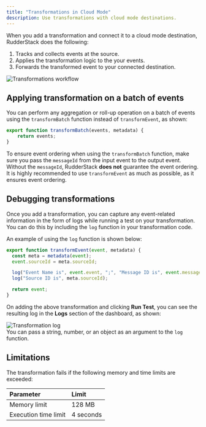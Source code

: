 ```yaml
---
title: "Transformations in Cloud Mode"
description: Use transformations with cloud mode destinations.
---
```


When you <Link to="/features/transformations/#adding-a-transformation">add a transformation</Link> and connect it to a <Link to="/destinations/rudderstack-connection-modes/#cloud-mode">cloud mode</Link> destination, RudderStack does the following:

1. Tracks and collects events at the source.
2. Applies the transformation logic to the your events.
3. Forwards the transformed event to your connected destination.

<img src="../../assets/features/transformations-workflow.png" alt="Transformations workflow" />

## Applying transformation on a batch of events

You can perform any aggregation or roll-up operation on a batch of events using the `transformBatch` function instead of <Link to="/features/transformations/#transformevent-function">`transformEvent`</Link>, as shown:

```javascript
export function transformBatch(events, metadata) {
    return events;
}
```

<div class="dangerBlock">
To ensure event ordering when using the <code class="inline-code">transformBatch</code> function, make sure you pass the <code class="inline-code">messageId</code> from the input event to the output event. Without the <code class="inline-code">messageId</code>, RudderStack <strong>does not</strong> guarantee the event ordering. It is highly recommended to use <code class="inline-code">transformEvent</code> as much as possible, as it ensures event ordering.
</div>

## Debugging transformations

Once you <Link to="/features/transformations/#adding-a-transformation">add a transformation</Link>, you can capture any event-related information in the form of logs while running a test on your transformation. You can do this by including the `log` function in your transformation code. 

An example of using the `log` function is shown below:

```javascript
export function transformEvent(event, metadata) {
  const meta = metadata(event);
  event.sourceId = meta.sourceId;

  log("Event Name is", event.event, ";", "Message ID is", event.messageId);
  log("Source ID is", meta.sourceId);

  return event;
}
```

On adding the above transformation and clicking **Run Test**, you can see the resulting log in the **Logs** section of the dashboard, as shown:

<img src="../../assets/features/transformation-log.png" alt="Transformation log" />

<div class="infoBlock">
You can pass a string, number, or an object as an argument to the <code class="inline-code">log</code> function.
</div>

## Limitations

The transformation fails if the following memory and time limits are exceeded:

| Parameter    | Limit     |
| :----------- | :-------- |
| Memory limit | 128 MB      |
| Execution time limit   | 4 seconds |
